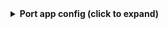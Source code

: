 <details>
  <summary><b>Port app config (click to expand)</b></summary>

  ```yaml showLineNumbers
deleteDependentEntities: true
resources:
  - kind: repository
    selector:
      query: 'true'
    port:
      entity:
        mappings:
          identifier: .name
          title: .name
          blueprint: '"githubRepository"'
          properties:
            description: if .description then .description else "" end
            visibility: if .private then "private" else "public" end
            defaultBranch: .default_branch
            readme: file://README.md
            url: .html_url
            language: if .language then .language else "" end
  - kind: file
    selector:
      query: 'true'
      files:
        - path: 'README.md'
          repos:
            - name: test-repo
    port:
      entity:
        mappings:
          identifier: .name
          title: .name
          blueprint: '"files"'
          properties:
            name: .name
            path: .path
          relations:
            repository: .repository.name
  ```
</details>
